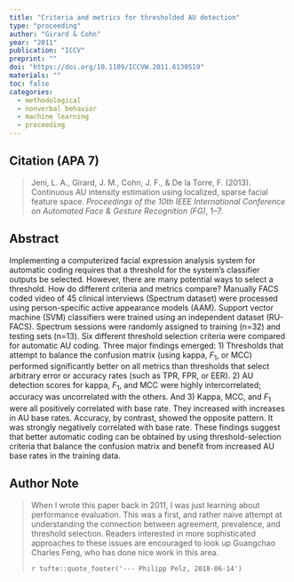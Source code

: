 ```yaml
---
title: "Criteria and metrics for thresholded AU detection"
type: "proceeding"
author: "Girard & Cohn"
year: "2011"
publication: "ICCV"
preprint: ""
doi: "https://doi.org/10.1109/ICCVW.2011.6130519"
materials: ""
toc: false
categories:
  - methodological
  - nonverbal behavior
  - machine learning
  - proceeding
---
```


## Citation (APA 7)

> Jeni, L. A., Girard, J. M., Cohn, J. F., & De la Torre, F. (2013). Continuous AU intensity estimation using localized, sparse facial feature space. *Proceedings of the 10th IEEE International Conference on Automated Face & Gesture Recognition (FG)*, 1–7.

## Abstract

Implementing a computerized facial expression analysis system for automatic coding requires that a threshold for the system’s classifier outputs be selected. However, there are many potential ways to select a threshold. How do different criteria and metrics compare? Manually FACS coded video of 45 clinical interviews (Spectrum dataset) were processed using person-specific active appearance models (AAM). Support vector machine (SVM) classifiers were trained using an independent dataset (RU-FACS). Spectrum sessions were randomly assigned to training (n=32) and testing sets (n=13). Six different threshold selection criteria were compared for automatic AU coding. Three major findings emerged: 1) Thresholds that attempt to balance the confusion matrix (using kappa, $F_1$, or MCC) performed significantly better on all metrics than thresholds that select arbitrary error or accuracy rates (such as TPR, FPR, or EER). 2) AU detection scores for kappa, $F_1$, and MCC were highly intercorrelated; accuracy was uncorrelated with the others. And 3) Kappa, MCC, and $F_1$ were all positively correlated with base rate. They increased with increases in AU base rates. Accuracy, by contrast, showed the opposite pattern. It was strongly negatively correlated with base rate. These findings suggest that better automatic coding can be obtained by using threshold-selection criteria that balance the confusion matrix and benefit from increased AU base rates in the training data.

## Author Note

> When I wrote this paper back in 2011, I was just learning about performance evaluation. This was a first, and rather naive attempt at understanding the connection between agreement, prevalence, and threshold selection. Readers interested in more sophisticated approaches to these issues are encouraged to look up Guangchao Charles Feng, who has done nice work in this area.
> 
> `r tufte::quote_footer('--- Philipp Pelz, 2018-06-14')`
